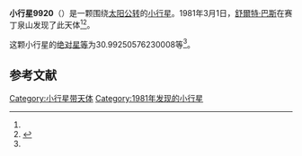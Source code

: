 {{Infobox planet
| bgcolour = #FFFFC0
| name = 9920
| symbol = 
| image = 
| caption = 
| discovery = yes
| discovery_ref = 
| discoverer = [[舒爾特·巴斯|舒爾特·巴斯]]
| discovery_site = [[赛丁泉山|赛丁泉山]] 
| discovered = 1981年3月1日
| designations = yes
| mp_name = 
| named_after = 
| alt_names = 1981 EZ10/ 1999 DG7
| mp_category = [[主带小行星|主带小行星]]
| orbit_ref = <ref name="a">[http://ssd.jpl.nasa.gov/sbdb.cgi?sstr=9920 9920] {{Wayback|url=http://ssd.jpl.nasa.gov/sbdb.cgi?sstr=9920 |date=20210717065814 }}，小行星數據庫瀏覽器（JPL Small-Body Database Browser）－[[美国国家航空航天局|美国国家航空航天局]]喷气推进实验室</ref>
| epoch = 2456400.5 (2013年4月18日更新)
| aphelion = {{convert|2.90183358861113|AU|km|3|abbr=on|lk=out}}
| perihelion = {{convert|2.664495941347385|AU|km|3|abbr=on}}
| semimajor = {{convert|2.783164764979257|AU|km|3|abbr=on}}
| eccentricity = 0.042638088
| period = 1695.925629 [[日|日]]<br />4.64[[儒略年|儒略年]]
| avg_speed = 
| inclination = 3.257513606954924
| asc_node = 264.6830216409189
| mean_anomaly = 
| arg_peri = 30.99250576230008
| satellites = 
| physical_characteristics = yes
| dimensions = 
| mass = 
| density = 
| surface_grav = 
| escape_velocity = 
| sidereal_day = 
| axial_tilt = 
| pole_ecliptic_lat = 
| pole_ecliptic_lon = 
| albedo = 
| temperatures= 
| temp_name1 = 
| mean_temp_1 = 
| max_temp_1 = 
| temp_name2 = 
| max_temp_2 = 
| spectral_type = 
| abs_magnitude = 30.99250576230008
}}

'''小行星9920'''（{{lang-en|9920}}）是一颗围绕[[太阳|太阳]][[公转|公转]]的[[小行星|小行星]]。1981年3月1日，[[舒爾特·巴斯|舒爾特·巴斯]]在赛丁泉山发现了此天体<ref name="a" /><ref>{{cite news|title=小行星列表|url=http://cfa-www.harvard.edu/iau/lists/NumberedMPs.txt|accessdate=2013-07-08|newspaper=哈佛大学|archive-date=2008-05-17|archive-url=https://web.archive.org/web/20080517010638/http://cfa-www.harvard.edu/iau/lists/NumberedMPs.txt|dead-url=no}}</ref>。

这颗小行星的[[绝对星等|绝对星等]]为30.99250576230008等<ref name="a" />。

==参考文献==
{{reflist}}
{{Minor Planet Number|[[小行星9919|小行星9919]]|[[小行星9921|小行星9921]]}}

{{小天体}}

[[Category:小行星带天体|Category:小行星带天体]]
[[Category:1981年发现的小行星|Category:1981年发现的小行星]]

{{asteroid-stub}}